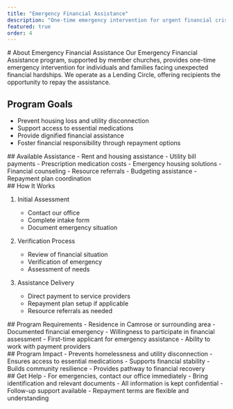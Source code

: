 ```yaml
---
title: "Emergency Financial Assistance"
description: "One-time emergency intervention for urgent financial crises, with repayment opportunities."
featured: true
order: 4
---
```



<Section type="overview">
# About Emergency Financial Assistance
Our Emergency Financial Assistance program, supported by member churches, provides one-time emergency intervention for individuals and families facing unexpected financial hardships. We operate as a Lending Circle, offering recipients the opportunity to repay the assistance.


## Program Goals
- Prevent housing loss and utility disconnection
- Support access to essential medications
- Provide dignified financial assistance
- Foster financial responsibility through repayment options
</Section>

<Section type="services">
## Available Assistance

<ServiceCard title="Emergency Financial Support">
- Rent and housing assistance
- Utility bill payments
- Prescription medication costs
- Emergency housing solutions
</ServiceCard>

<ServiceCard title="Support Services">
- Financial counseling
- Resource referrals
- Budgeting assistance
- Repayment plan coordination
</ServiceCard>
</Section>

<Section type="process">
  ## How It Works

1. Initial Assessment

   - Contact our office
   - Complete intake form
   - Document emergency situation

2. Verification Process

   - Review of financial situation
   - Verification of emergency
   - Assessment of needs

3. Assistance Delivery
   - Direct payment to service providers
   - Repayment plan setup if applicable
   - Resource referrals as needed
</Section>

<Section type="requirements">
## Program Requirements
- Residence in Camrose or surrounding area
- Documented financial emergency
- Willingness to participate in financial assessment
- First-time applicant for emergency assistance
- Ability to work with payment providers
</Section>

<Section type="impact">
## Program Impact
- Prevents homelessness and utility disconnection
- Ensures access to essential medications
- Supports financial stability
- Builds community resilience
- Provides pathway to financial recovery
</Section>

<Section type="contact">
## Get Help
- For emergencies, contact our office immediately
- Bring identification and relevant documents
- All information is kept confidential
- Follow-up support available
- Repayment terms are flexible and understanding
</Section>

